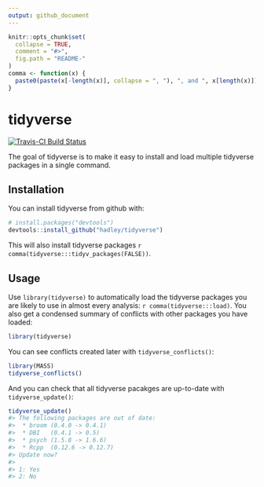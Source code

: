 ```yaml
---
output: github_document
---
```

<!-- README.md is generated from README.Rmd. Please edit that file -->

```r
knitr::opts_chunk$set(
  collapse = TRUE,
  comment = "#>",
  fig.path = "README-"
)
comma <- function(x) {
  paste0(paste(x[-length(x)], collapse = ", "), ", and ", x[length(x)])
}
```

# tidyverse

[![Travis-CI Build Status](https://travis-ci.org/hadley/tidyverse.svg?branch=master)](https://travis-ci.org/hadley/tidyverse)

The goal of tidyverse is to make it easy to install and load multiple tidyverse packages in a single command.

## Installation

You can install tidyverse from github with:

```r
# install.packages("devtools")
devtools::install_github("hadley/tidyverse")
```

This will also install tidyverse packages `r comma(tidyverse:::tidyv_packages(FALSE))`.

## Usage

Use `library(tidyverse)` to automatically load the tidyverse packages you are likely to use in almost every analysis: `r comma(tidyverse:::load)`. You also get a condensed summary of conflicts with other packages you have loaded:

```r
library(tidyverse)
```

You can see conflicts created later with `tidyverse_conflicts()`:

```r
library(MASS)
tidyverse_conflicts()
```

And you can check that all tidyverse pacakges are up-to-date with `tidyverse_update()`:

```r
tidyverse_update()
#> The following packages are out of date:
#>  * broom (0.4.0 -> 0.4.1)
#>  * DBI   (0.4.1 -> 0.5)
#>  * psych (1.5.8 -> 1.6.6)
#>  * Rcpp  (0.12.6 -> 0.12.7)
#> Update now?
#> 
#> 1: Yes
#> 2: No
```
